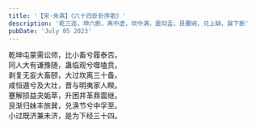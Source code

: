 ```yaml
---
title: '【宋·朱熹】《六十四卦卦序歌》'
description: '乾三连，坤六断，离中虚，坎中满，震仰盂，艮覆碗，兑上缺，巽下断'
pubDate: 'July 05 2023'
---
```

<div class="w-full h-96 flex justify-center items-center">
    <div class="border-solid border-2 border-teal-600 rounded p-8 leading-8">
    乾坤屯蒙需讼师，比小畜兮履泰否。<br/>
    同人大有谦豫随，蛊临观兮噬嗑贲。<br/>
    剥复无妄大畜颐，大过坎离三十备。<br/>
    咸恒遁兮及大壮，晋与明夷家人睽。<br/>
    蹇解损益夬姤萃，升困井革鼎震继。<br/>
    艮渐归妹丰旅巽，兑涣节兮中孚至。<br/>
    小过既济兼未济，是为下经三十四。<br/>
    </div>
</div>
